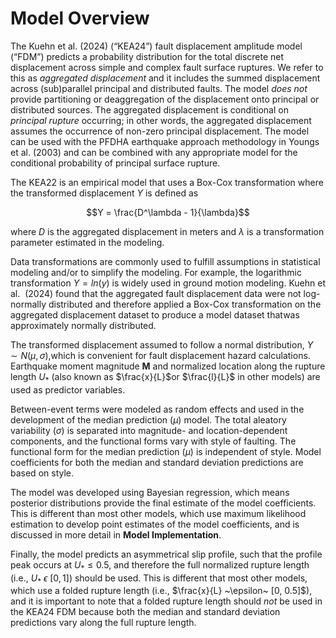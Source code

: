 # Model Overview

The Kuehn et al. (2024) ("KEA24") fault displacement amplitude model ("FDM")
predicts a probability distribution for the total discrete net displacement 
across simple and complex fault surface ruptures. We refer to this as 
*aggregated displacement* and it includes the summed displacement across 
(sub)parallel principal and distributed faults. The model *does not* provide 
partitioning or deaggregation of the displacement onto principal or distributed 
sources. The aggregated displacement is conditional on *principal rupture* 
occurring; in other words, the aggregated displacement assumes the occurrence of 
non-zero principal displacement. The model can be used with the PFDHA earthquake 
approach methodology in Youngs et al. (2003) and can be combined with any 
appropriate model for the conditional probability of principal surface rupture.

The KEA22 is an empirical model that uses a Box-Cox transformation where the
transformed displacement $Y$ is defined as

$$Y = \frac{D^\lambda - 1}{\lambda}$$

where $D$ is the aggregated displacement in meters and $\lambda$ is a transformation
parameter estimated in the modeling. 

Data transformations are commonly used to fulfill assumptions in statistical 
modeling and/or to simplify the modeling. For example, the logarithmic 
transformation $Y=ln(y)$ is widely used in ground motion modeling. Kuehn et al. 
(2024) found that the aggregated fault displacement data were not log-normally 
distributed and therefore applied a Box-Cox transformation on the aggregated 
displacement dataset to produce a model dataset thatwas approximately normally 
distributed.

The transformed displacement assumed to follow a normal distribution, 
$Y\sim N(\mu, \sigma)$,which is convenient for fault displacement hazard calculations. 
Earthquake moment magnitude $\textbf{M}$ and normalized location along the rupture 
length $U_*$ (also known as $\frac{x}{L}$or $\frac{l}{L}$ in other models) are 
used as predictor variables. 

Between-event terms were modeled as random effects and used in the development
of the median prediction ($\mu$) model. The total aleatory variability ($\sigma$)
is separated into magnitude- and location-dependent components, and the functional 
forms vary with style of faulting. The functional form for the median prediction 
($\mu$) is independent of style. Model coefficients for both the median and standard 
deviation predictions are based on style. 

The model was developed using Bayesian regression, which means posterior distributions 
provide the final estimate of the model coefficients. This is different than most 
other models, which use maximum likelihood estimation to develop point estimates of 
the model coefficients, and is discussed in more detail in **Model Implementation**. 

Finally, the model predicts an asymmetrical slip profile, such that the profile peak 
occurs at $U_* \le 0.5$, and therefore the full normalized rupture length (i.e., 
$U_* ~\epsilon~ [0, 1]$) should be used. This is different that most other models, 
which use a folded rupture length (i.e., $\frac{x}{L} ~\epsilon~ [0, 0.5]$), and it 
is important to note that a folded rupture length should *not* be used in the KEA24 
FDM because both the median and standard deviation predictions vary along the full 
rupture length.






